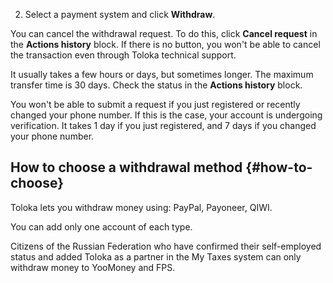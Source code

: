 2. Select a payment system and click **Withdraw**.

You can cancel the withdrawal request. To do this, click **Cancel request** in the **Actions history** block. If there is no button, you won't be able to cancel the transaction even through Toloka technical support.

It usually takes a few hours or days, but sometimes longer. The maximum transfer time is 30 days. Check the status in the **Actions history** block.

<Note mode="restriction" title="Alert">

You won't be able to submit a request if you just registered or recently changed your phone number. If this is the case, your account is undergoing verification. It takes 1 day if you just registered, and 7 days if you changed your phone number.

</Note>

## How to choose a withdrawal method {#how-to-choose}

Toloka lets you withdraw money using: PayPal, Payoneer, QIWI.

You can add only one account of each type.

<Note mode="warning" title="Warning">

Citizens of the Russian Federation who have confirmed their self-employed status and added Toloka as a partner in the My Taxes system can only withdraw money to YooMoney and FPS.

</Note>
